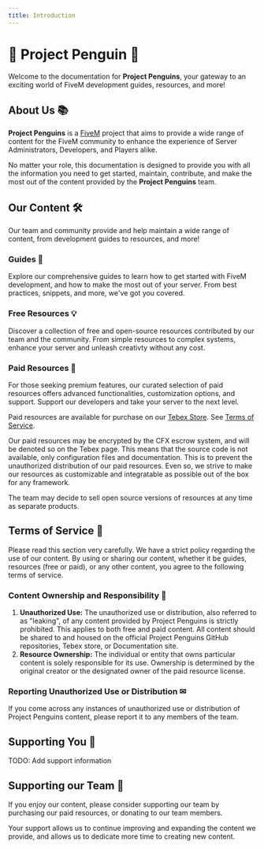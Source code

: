 ```yaml
---
title: Introduction
---
```



# 🐧 Project Penguin 🐧

Welcome to the documentation for **Project Penguins**, your gateway to an exciting world of FiveM development guides, resources, and more!

## About Us 📚

**Project Penguins** is a [FiveM](https://fivem.net/) project that aims to provide a wide range of content for the FiveM community to enhance the experience of Server Administrators, Developers, and Players alike.

No matter your role, this documentation is designed to provide you with all the information you need to get started, maintain, contribute, and make the most out of the content provided by the **Project Penguins** team.

## Our Content 🛠️
Our team and community provide and help maintain a wide range of content, from development guides to resources, and more!

### Guides 📘
Explore our comprehensive guides to learn how to get started with FiveM development, and how to make the most out of your server. From best practices, snippets, and more, we've got you covered.

### Free Resources 💡
Discover a collection of free and open-source resources contributed by our team and the community. From simple resources to complex systems, enhance your server and unleash creativty without any cost.

### Paid Resources 🌟
For those seeking premium features, our curated selection of paid resources offers advanced functionalities, customization options, and support. Support our developers and take your server to the next level.

Paid resources are available for purchase on our [Tebex Store](https://project-penguins.tebex.io/). See [Terms of Service](/#terms-of-service).

Our paid resources may be encrypted by the CFX escrow system, and will be denoted so on the Tebex page. This means that the source code is not available, only configuration files and documentation. This is to prevent the unauthorized distribution of our paid resources. Even so, we strive to make our resources as customizable and integratable as possible out of the box for any framework.

The team may decide to sell open source versions of resources at any time as separate products.


## Terms of Service 🚫
<Callout type="error" emoji="‼">
	Please read this section very carefully. We have a strict policy regarding the use of our content.
</Callout>
By using or sharing our content, whether it be guides, resources (free or paid), or any other content, you agree to the following terms of service.

### Content Ownership and Responsibility 🔐
1. **Unauthorized Use:** The unauthorized use or distribution, also referred to as "leaking", of any content provided by Project Penguins is strictly prohibited. This applies to both free and paid content. All content should be shared to and housed on the official Project Penguins GitHub repositories, Tebex store, or Documentation site.
2. **Resource Ownership:** The individual or entity that owns particular content is solely responsible for its use. Ownership is determined by the original creator or the designated owner of the paid resource license.

### Reporting Unauthorized Use or Distribution ✉
If you come across any instances of unauthorized use or distribution of Project Penguins content, please report it to any members of the team.

## Supporting You 🚀
TODO: Add support information

## Supporting our Team 💙
If you enjoy our content, please consider supporting our team by purchasing our paid resources, or donating to our team members.

Your support allows us to continue improving and expanding the content we provide, and allows us to dedicate more time to creating new content.
<div style={{display: 'flex', justifyContent: 'center'}} >
  <ContributorCard image="static/images/penguin2.png" name="ItsANoBrainer" github="ItsANoBrainer" kofi="itsanobrainer" />
</div>